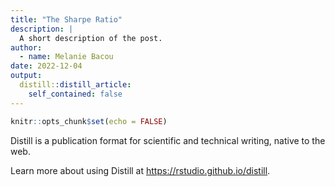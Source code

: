 ```yaml
---
title: "The Sharpe Ratio"
description: |
  A short description of the post.
author:
  - name: Melanie Bacou
date: 2022-12-04
output:
  distill::distill_article:
    self_contained: false
---
```



```r
knitr::opts_chunk$set(echo = FALSE)
```

Distill is a publication format for scientific and technical writing, native to the web.

Learn more about using Distill at <https://rstudio.github.io/distill>.


